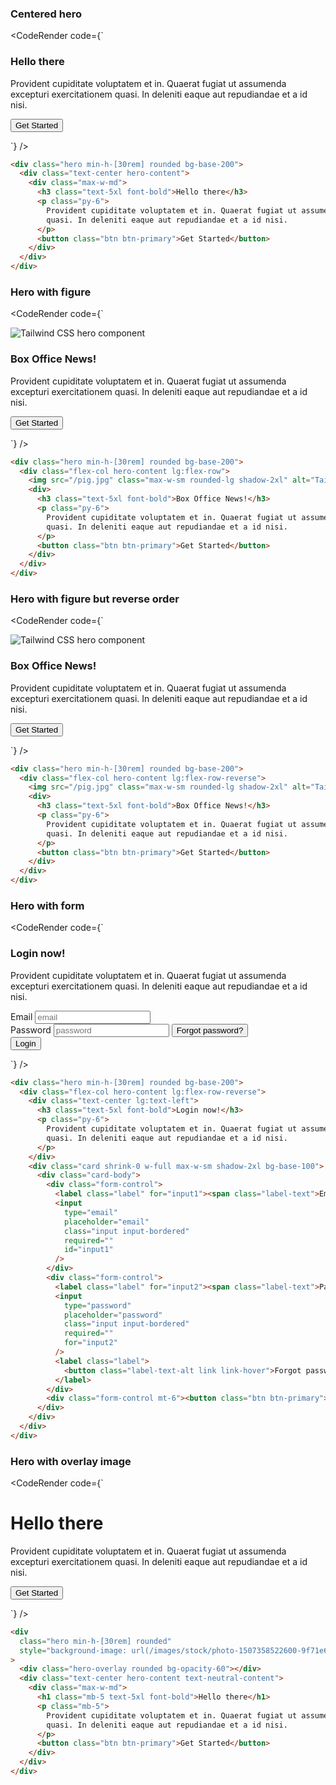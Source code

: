 
### Centered hero

<CodeRender code={`
<div class="hero min-h-[30rem] rounded bg-base-200">
  <div class="text-center hero-content">
    <div class="max-w-md">
      <h3 class="text-5xl font-bold">Hello there</h3>
      <p class="py-6">
        Provident cupiditate voluptatem et in. Quaerat fugiat ut assumenda excepturi exercitationem
        quasi. In deleniti eaque aut repudiandae et a id nisi.
      </p>
      <button class="btn btn-primary">Get Started</button>
    </div>
  </div>
</div>

`} />
  
```html
<div class="hero min-h-[30rem] rounded bg-base-200">
  <div class="text-center hero-content">
    <div class="max-w-md">
      <h3 class="text-5xl font-bold">Hello there</h3>
      <p class="py-6">
        Provident cupiditate voluptatem et in. Quaerat fugiat ut assumenda excepturi exercitationem
        quasi. In deleniti eaque aut repudiandae et a id nisi.
      </p>
      <button class="btn btn-primary">Get Started</button>
    </div>
  </div>
</div>

```
### Hero with figure

<CodeRender code={`
<div class="hero min-h-[30rem] rounded bg-base-200">
  <div class="flex-col hero-content lg:flex-row">
    <img src="/pig.jpg" class="max-w-sm rounded-lg shadow-2xl" alt="Tailwind CSS hero component" />
    <div>
      <h3 class="text-5xl font-bold">Box Office News!</h3>
      <p class="py-6">
        Provident cupiditate voluptatem et in. Quaerat fugiat ut assumenda excepturi exercitationem
        quasi. In deleniti eaque aut repudiandae et a id nisi.
      </p>
      <button class="btn btn-primary">Get Started</button>
    </div>
  </div>
</div>

`} />
  
```html
<div class="hero min-h-[30rem] rounded bg-base-200">
  <div class="flex-col hero-content lg:flex-row">
    <img src="/pig.jpg" class="max-w-sm rounded-lg shadow-2xl" alt="Tailwind CSS hero component" />
    <div>
      <h3 class="text-5xl font-bold">Box Office News!</h3>
      <p class="py-6">
        Provident cupiditate voluptatem et in. Quaerat fugiat ut assumenda excepturi exercitationem
        quasi. In deleniti eaque aut repudiandae et a id nisi.
      </p>
      <button class="btn btn-primary">Get Started</button>
    </div>
  </div>
</div>

```
### Hero with figure but reverse order

<CodeRender code={`
<div class="hero min-h-[30rem] rounded bg-base-200">
  <div class="flex-col hero-content lg:flex-row-reverse">
    <img src="/pig.jpg" class="max-w-sm rounded-lg shadow-2xl" alt="Tailwind CSS hero component" />
    <div>
      <h3 class="text-5xl font-bold">Box Office News!</h3>
      <p class="py-6">
        Provident cupiditate voluptatem et in. Quaerat fugiat ut assumenda excepturi exercitationem
        quasi. In deleniti eaque aut repudiandae et a id nisi.
      </p>
      <button class="btn btn-primary">Get Started</button>
    </div>
  </div>
</div>

`} />
  
```html
<div class="hero min-h-[30rem] rounded bg-base-200">
  <div class="flex-col hero-content lg:flex-row-reverse">
    <img src="/pig.jpg" class="max-w-sm rounded-lg shadow-2xl" alt="Tailwind CSS hero component" />
    <div>
      <h3 class="text-5xl font-bold">Box Office News!</h3>
      <p class="py-6">
        Provident cupiditate voluptatem et in. Quaerat fugiat ut assumenda excepturi exercitationem
        quasi. In deleniti eaque aut repudiandae et a id nisi.
      </p>
      <button class="btn btn-primary">Get Started</button>
    </div>
  </div>
</div>

```
### Hero with form

<CodeRender code={`
<div class="hero min-h-[30rem] rounded bg-base-200">
  <div class="flex-col hero-content lg:flex-row-reverse">
    <div class="text-center lg:text-left">
      <h3 class="text-5xl font-bold">Login now!</h3>
      <p class="py-6">
        Provident cupiditate voluptatem et in. Quaerat fugiat ut assumenda excepturi exercitationem
        quasi. In deleniti eaque aut repudiandae et a id nisi.
      </p>
    </div>
    <div class="card shrink-0 w-full max-w-sm shadow-2xl bg-base-100">
      <div class="card-body">
        <div class="form-control">
          <label class="label" for="input1"><span class="label-text">Email</span></label>
          <input
            type="email"
            placeholder="email"
            class="input input-bordered"
            required=""
            id="input1"
          />
        </div>
        <div class="form-control">
          <label class="label" for="input2"><span class="label-text">Password</span></label>
          <input
            type="password"
            placeholder="password"
            class="input input-bordered"
            required=""
            for="input2"
          />
          <label class="label">
            <button class="label-text-alt link link-hover">Forgot password?</button>
          </label>
        </div>
        <div class="form-control mt-6"><button class="btn btn-primary">Login</button></div>
      </div>
    </div>
  </div>
</div>

`} />
  
```html
<div class="hero min-h-[30rem] rounded bg-base-200">
  <div class="flex-col hero-content lg:flex-row-reverse">
    <div class="text-center lg:text-left">
      <h3 class="text-5xl font-bold">Login now!</h3>
      <p class="py-6">
        Provident cupiditate voluptatem et in. Quaerat fugiat ut assumenda excepturi exercitationem
        quasi. In deleniti eaque aut repudiandae et a id nisi.
      </p>
    </div>
    <div class="card shrink-0 w-full max-w-sm shadow-2xl bg-base-100">
      <div class="card-body">
        <div class="form-control">
          <label class="label" for="input1"><span class="label-text">Email</span></label>
          <input
            type="email"
            placeholder="email"
            class="input input-bordered"
            required=""
            id="input1"
          />
        </div>
        <div class="form-control">
          <label class="label" for="input2"><span class="label-text">Password</span></label>
          <input
            type="password"
            placeholder="password"
            class="input input-bordered"
            required=""
            for="input2"
          />
          <label class="label">
            <button class="label-text-alt link link-hover">Forgot password?</button>
          </label>
        </div>
        <div class="form-control mt-6"><button class="btn btn-primary">Login</button></div>
      </div>
    </div>
  </div>
</div>

```
### Hero with overlay image

<CodeRender code={`
<div
  class="hero min-h-[30rem] rounded"
  style="background-image: url(/images/stock/photo-1507358522600-9f71e620c44e.jpg)"
>
  <div class="hero-overlay rounded bg-opacity-60"></div>
  <div class="text-center hero-content text-neutral-content">
    <div class="max-w-md">
      <h1 class="mb-5 text-5xl font-bold">Hello there</h1>
      <p class="mb-5">
        Provident cupiditate voluptatem et in. Quaerat fugiat ut assumenda excepturi exercitationem
        quasi. In deleniti eaque aut repudiandae et a id nisi.
      </p>
      <button class="btn btn-primary">Get Started</button>
    </div>
  </div>
</div>

`} />
  
```html
<div
  class="hero min-h-[30rem] rounded"
  style="background-image: url(/images/stock/photo-1507358522600-9f71e620c44e.jpg)"
>
  <div class="hero-overlay rounded bg-opacity-60"></div>
  <div class="text-center hero-content text-neutral-content">
    <div class="max-w-md">
      <h1 class="mb-5 text-5xl font-bold">Hello there</h1>
      <p class="mb-5">
        Provident cupiditate voluptatem et in. Quaerat fugiat ut assumenda excepturi exercitationem
        quasi. In deleniti eaque aut repudiandae et a id nisi.
      </p>
      <button class="btn btn-primary">Get Started</button>
    </div>
  </div>
</div>

```   

    